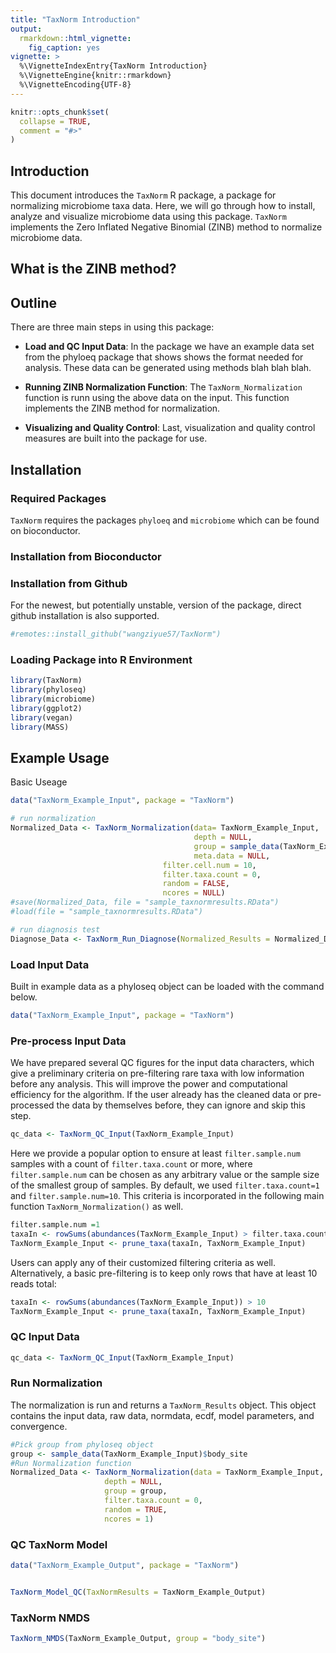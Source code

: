 ```yaml
---
title: "TaxNorm Introduction"
output: 
  rmarkdown::html_vignette:
    fig_caption: yes
vignette: >
  %\VignetteIndexEntry{TaxNorm Introduction}
  %\VignetteEngine{knitr::rmarkdown}
  %\VignetteEncoding{UTF-8}
---
```



```r
knitr::opts_chunk$set(
  collapse = TRUE,
  comment = "#>"
)
```


## Introduction

This document introduces the `TaxNorm` R package, a package for normalizing microbiome taxa data. Here, we will go through how to install, analyze and visualize microbiome data using this package. `TaxNorm` implements the Zero Inflated Negative Binomial (ZINB) method to normalize microbiome data. 

## What is the ZINB method?


## Outline

There are three main steps in using this package: 

- **Load and QC Input Data**: In the package we have an example data set from the phyloeq package that shows shows the format needed for analysis. These data can be generated using methods blah blah blah. 

- **Running ZINB Normalization Function**: The `TaxNorm_Normalization` function is runn using the above data on the input. This function implements the ZINB method for normalization.

- **Visualizing and Quality Control**: Last, visualization and quality control measures are built into the package for use. 


## Installation

### Required Packages 

`TaxNorm` requires the packages `phyloeq` and `microbiome` which can be found on bioconductor. 

### Installation from Bioconductor

### Installation from Github

For the newest, but potentially unstable, version of the package, direct github installation is also supported.

```r
#remotes::install_github("wangziyue57/TaxNorm")
```

### Loading Package into R Environment 

```r
library(TaxNorm)
library(phyloseq)
library(microbiome)
library(ggplot2)
library(vegan)
library(MASS)
```



## Example Usage

Basic Useage
```r
data("TaxNorm_Example_Input", package = "TaxNorm")

# run normalization
Normalized_Data <- TaxNorm_Normalization(data= TaxNorm_Example_Input, 
                                         depth = NULL, 
                                         group = sample_data(TaxNorm_Example_Input)$body_site, 
                                         meta.data = NULL,
                                  filter.cell.num = 10,
                                  filter.taxa.count = 0,
                                  random = FALSE,
                                  ncores = NULL)
#save(Normalized_Data, file = "sample_taxnormresults.RData")
#load(file = "sample_taxnormresults.RData")

# run diagnosis test
Diagnose_Data <- TaxNorm_Run_Diagnose(Normalized_Results = Normalized_Data, prev = TRUE, equiv = TRUE, group = sample_data(TaxNorm_Example_Input)$body_site)

```


### Load Input Data

Built in example data as a phyloseq object can be loaded with the command below. 

```r
data("TaxNorm_Example_Input", package = "TaxNorm")

```


### Pre-process Input Data

We have prepared several QC figures for the input data characters, which give a preliminary criteria on pre-filtering rare taxa with low information before any analysis. This will improve the power and computational efficiency for the algorithm. If the user already has the cleaned data or pre-processed the data by themselves before, they can ignore and skip this step.

```r
qc_data <- TaxNorm_QC_Input(TaxNorm_Example_Input)
```

Here we provide a popular option to ensure at least `filter.sample.num` samples with a count of `filter.taxa.count` or more, where `filter.sample.num` can be chosen as any arbitrary value or the sample size of the smallest group of samples. By default, we used `filter.taxa.count=1` and `filter.sample.num=10`. This criteria is incorporated in the following main function `TaxNorm_Normalization()` as well. 

```r
filter.sample.num =1
taxaIn <- rowSums(abundances(TaxNorm_Example_Input) > filter.taxa.count) > filter.sample.num
TaxNorm_Example_Input <- prune_taxa(taxaIn, TaxNorm_Example_Input) 
```

Users can apply any of their customized filtering criteria as well. Alternatively, a basic pre-filtering is to keep only rows that have at least 10 reads total:

```r
taxaIn <- rowSums(abundances(TaxNorm_Example_Input)) > 10
TaxNorm_Example_Input <- prune_taxa(taxaIn, TaxNorm_Example_Input) 
```

### QC Input Data

```r
qc_data <- TaxNorm_QC_Input(TaxNorm_Example_Input)
```

### Run Normalization

The normalization is run and returns a `TaxNorm_Results` object. This object contains the input data, raw data, normdata, ecdf, model parameters, and convergence. 

```r
#Pick group from phyloseq object
group <- sample_data(TaxNorm_Example_Input)$body_site
#Run Normalization function
Normalized_Data <- TaxNorm_Normalization(data = TaxNorm_Example_Input, 
                     depth = NULL,
                     group = group, 
                     filter.taxa.count = 0,
                     random = TRUE,
                     ncores = 1)

```



### QC TaxNorm Model

```r

data("TaxNorm_Example_Output", package = "TaxNorm")


TaxNorm_Model_QC(TaxNormResults = TaxNorm_Example_Output)
```


### TaxNorm NMDS

```r

TaxNorm_NMDS(TaxNorm_Example_Output, group = "body_site")

```



